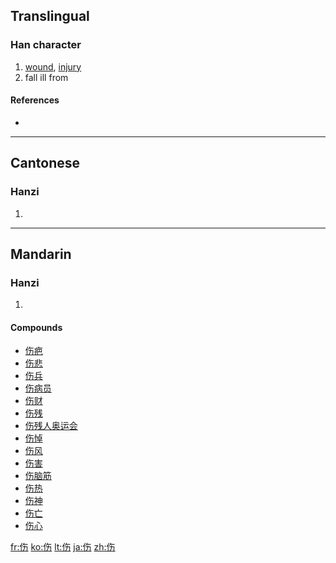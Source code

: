{{also|傷}}
==Translingual==

===Han character===
{{Han char|rn=9|rad=人|as=04|sn=6|four=|canj=人人大尸 (OOKS)}}

# [[wound]], [[injury]]
# fall ill from

====References====
* {{Han ref|kx=0096.121|hdz=10124.010|uh=4F24|ud=20260}}

----

==Cantonese==

===Hanzi===
{{yue-hanzi|jyut=|y=seung1|tra=傷}}

# {{defn|Cantonese|sort=人04}}

----

==Mandarin==

===Hanzi===
{{cmn-hanzi|tra=傷|pin=[[shāng]] ([[shang1]])|wg=shang<sup>1</sup>}}

# {{defn|Mandarin|sort=人04}}

====Compounds====
* [[伤疤]]
* [[伤悲]]
* [[伤兵]]
* [[伤病员]]
* [[伤财]]
* [[伤残]]
* [[伤残人奥运会]]
* [[伤悼]]
* [[伤风]]
* [[伤害]]
* [[伤脑筋]]
* [[伤热]]
* [[伤神]]
* [[伤亡]]
* [[伤心]]

[[fr:伤]]
[[ko:伤]]
[[lt:伤]]
[[ja:伤]]
[[zh:伤]]